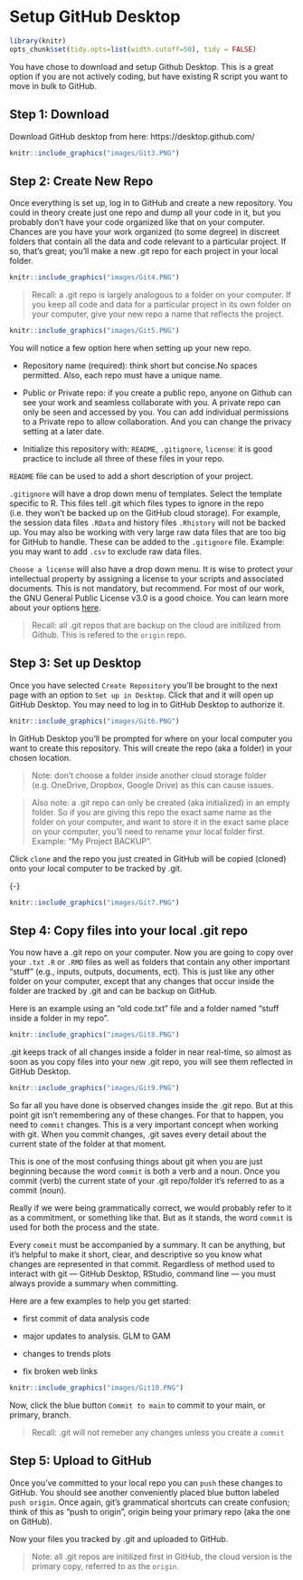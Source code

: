 # Setup GitHub Desktop {#Desk3}

```r

library(knitr)
opts_chunk$set(tidy.opts=list(width.cutoff=50), tidy = FALSE)

``` 

You have chose to download and setup Github Desktop. This is a great option if you are not actively coding, but have existing R script you want to move in bulk to GitHub. 

## Step 1: Download {#Desk3.1}

Download GitHub desktop from here: https://desktop.github.com/ 

```r
knitr::include_graphics("images/Git3.PNG")
```

## Step 2: Create New Repo {#Desk3.2}

Once everything is set up, log in to GitHub and create a new repository. You could in theory create just one repo and dump all your code in it, but you probably don’t have your code organized like that on your computer. Chances are you have your work organized (to some degree) in discreet folders that contain all the data and code relevant to a particular project. If so, that’s great; you’ll make a new .git repo for each project in your local folder.

```r
knitr::include_graphics("images/Git4.PNG")
```

> Recall: a .git repo is largely analogous to a folder on your computer. If you keep all code and data for a particular project in its own folder on your computer, give your new repo a name that reflects the project. 

```r
knitr::include_graphics("images/Git5.PNG")
```

You will notice a few option here when setting up your new repo. 

- Repository name (required): think short but concise.No spaces permitted. Also, each repo must have a unique name. 

- Public or Private repo: if you create a public repo, anyone on Github can see your work and seamless collaborate with you. A private repo can only be seen and accessed by you. You can add individual permissions to a Private repo to allow collaboration. And you can change the privacy setting at a later date.  

- Initialize this repository with: `README`, `.gitignore`, `license`: it is good practice to include all three of these files in your repo. 

`README` file can be used to add a short description of your project. 

`.gitignore` will have a drop down menu of templates. Select the template specific to R. This files tell .git which files types to ignore in the repo (i.e. they won't be backed up on the GitHub cloud storage). For example, the session data files `.RData` and history files `.Rhistory` will not be backed up. You may also be working with very large raw data files that are too big for GitHub to handle. These can be added to the `.gitignore` file. Example: you may want to add `.csv` to exclude raw data files. 

`Choose a license` will also have a drop down menu. It is wise to protect your intellectual property by assigning a license to your scripts and associated documents. This is not mandatory, but recommend. For most of our work, the GNU General Public License v3.0 is a good choice. You can learn more about your options [here](https://docs.github.com/en/repositories/managing-your-repositorys-settings-and-features/customizing-your-repository/licensing-a-repository). 

> Recall: all .git repos that are backup on the cloud are initilized from Github. This is refered to the `origin` repo. 

## Step 3: Set up Desktop {#Desk3.3}

Once you have selected `Create Repository` you’ll be brought to the next page with an option to `Set up in Desktop`. Click that and it will open up GitHub Desktop. You may need to log in to GitHub Desktop to authorize it.

```r
knitr::include_graphics("images/Git6.PNG")
```

In GitHub Desktop you’ll be prompted for where on your local computer you want to create this repository. This will create the repo (aka a folder) in your chosen location.

> Note: don’t choose a folder inside another cloud storage folder (e.g. OneDrive, Dropbox, Google Drive) as this can cause issues.

>Also note: a .git repo can only be created (aka initialized) in an empty folder. So if you are giving this repo the exact same name as the folder on your computer, and want to store it in the exact same place on your computer, you’ll need to rename your local folder first. Example: “My Project BACKUP”.

Click `clone` and the repo you just created in GitHub will be copied (cloned) onto your local computer to be tracked by .git. 

{-}
```r
knitr::include_graphics("images/Git7.PNG")
```

## Step 4: Copy files into your local .git repo {#Desk3.4}

You now have a .git repo on your computer. Now you are going to copy over your `.txt` `.R` or `.RMD` files as well as folders that contain any other important "stuff" (e.g., inputs, outputs, documents, ect). This is just like any other folder on your computer, except that any changes that occur inside the folder are tracked by .git and can be backup on GitHub. 

Here is an example using an "old code.txt" file and a folder named "stuff inside a folder in my repo". 

```r
knitr::include_graphics("images/Git8.PNG")
```

.git keeps track of all changes inside a folder in near real-time, so almost as soon as you copy files into your new .git repo, you will see them reflected in GitHub Desktop. 

```r
knitr::include_graphics("images/Git9.PNG")
```

So far all you have done is observed changes inside the .git repo. But at this point git isn’t remembering any of these changes. For that to happen, you need to `commit` changes. This is a very important concept when working with git. When you commit changes, .git saves every detail about the current state of the folder at that moment. 

This is one of the most confusing things about git when you are just beginning because the word `commit` is both a verb and a noun. Once you commit (verb) the current state of your .git repo/folder it’s referred to as a commit (noun).

Really if we were being grammatically correct, we would probably refer to it as a commitment, or something like that. But as it stands, the word `commit` is used for both the process and the state. 

Every `commit` must be accompanied by a summary. It can be anything, but it’s helpful to make it short, clear, and descriptive so you know what changes are represented in that commit. Regardless of method used to interact with git --- GitHub Desktop, RStudio, command line --- you must always provide a summary when committing.

Here are a few examples to help you get started: 

- first commit of data analysis code

- major updates to analysis. GLM to GAM

- changes to trends plots

- fix broken web links

```r
knitr::include_graphics("images/Git10.PNG")
```

Now, click the blue button `Commit to main` to commit to your main, or primary, branch. 

> Recall: .git will not remeber any changes unless you create a `commit`

## Step 5: Upload to GitHub {#Desk3.5}

Once you’ve committed to your local repo you can `push` these changes to GitHub. You should see another conveniently placed blue button labeled `push origin`. Once again, git’s grammatical shortcuts can create confusion; think of this as “push to origin”, origin being your primary repo (aka the one on GitHub).

Now your files you tracked by .git and uploaded to GitHub. 

> Note: all .git repos are initilized first in GitHub, the cloud version is the primary copy, referred to as the `origin`. 

 